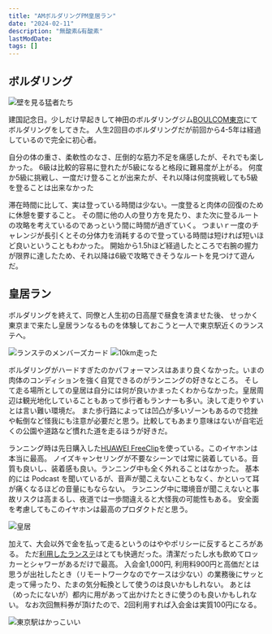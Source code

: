 ```yaml
---
title: "AMボルダリングPM皇居ラン"
date: "2024-02-11"
description: "無酸素&有酸素"
lastModDate:
tags: []
---
```


## ボルダリング

<Image src="https://i.imgur.com/rEnmfbSl.jpg" alt="壁を見る猛者たち" />

建国記念日。少しだけ早起きして神田のボルダリングジム[BOULCOM東京](https://boulcom.jp/tokyo/)にてボルダリングをしてきた。
人生2回目のボルダリングだが前回から4-5年は経過しているので完全に初心者。

自分の体の重さ、柔軟性のなさ、圧倒的な筋力不足を痛感したが、それでも楽しかった。
6級は比較的容易に登れたが5級になると格段に難易度が上がる。
何度か5級に挑戦し、一度だけ登ることが出来たが、それ以降は何度挑戦しても5級を登ることは出来なかった

滞在時間に比して、実は登っている時間は少ない。一度登ると肉体の回復のために休憩を要すること。
その間に他の人の登り方を見たり、また次に登るルートの攻略を考えているのであっという間に時間が過ぎていく。
つまいｒ一度のチャレンジが長引くとその分体力を消耗するので登っている時間は短ければ短いほど良いということもわかった。
開始から1.5hほど経過したところで右腕の握力が限界に達したため、それ以降は6級で攻略できそうなルートを見つけて遊んだ。

## 皇居ラン

ボルダリングを終えて、同僚と人生初の日高屋で昼食を済ませた後、
せっかく東京まで来たし皇居ランなるものを体験しておこうと一人で東京駅近くのランステへ。

<Image src="https://i.imgur.com/2vextnVl.jpg" alt="ランステのメンバーズカード" />

<Image src="https://i.imgur.com/csHV2qbl.jpg" alt="10km走った" />

ボルダリングがハードすぎたのかパフォーマンスはあまり良くなかった。いまの肉体のコンディションを強く自覚できるのがランニングの好きなところ。
そして走る場所としての皇居は自分には何が良いかまったくわからなかった。皇居周辺は観光地化していることもあって歩行者もランナーも多い。決して走りやすいとは言い難い環境だ。
また歩行路によっては凹凸が多いゾーンもあるので捻挫や転倒など怪我にも注意が必要だと思う。比較してもあまり意味はないが自宅近くの公園や道路など慣れた道を走るほうが好きだ。

ランニング時は先日購入した[HUAWEI FreeClip](https://amzn.to/4bsM3DP)を使っている。このイヤホンは本当に最高。
ノイズキャンセリングが不要なシーンでは常に装着している。音質も良いし、装着感も良い。ランニング中も全く外れることはなかった。
基本的には Podcast を聞いているが、音声が聞こえないこともなく、かといって耳が痛くなるほどの音量にもならない。
ランニング中に環境音が聞こえないと事故リスクは高まるし、夜道では一歩間違えると大怪我の可能性もある。
安全面を考慮してもこのイヤホンは最高のプロダクトだと思う。

<Image src="https://i.imgur.com/F37TYpql.jpg" alt="皇居" />

加えて、大会以外で金を払って走るというのはややポリシーに反するところがある。
ただ[利用したランステ](https://bike-run.jp/)はとても快適だった。清潔だったし水も飲めてロッカーとシャワーがあるだけで最高。
入会金1,000円, 利用料900円と高価だとは思うが出社したとき（リモートワークなのでケースは少ない）の業務後にサッと走って帰ったり、たまの気分転換として使うのは良いかもしれない。
あとは（めったにないが）都内に用があって出かけたときに使うのも良いかもしれない。
なお次回無料券が頂けたので、2回利用すれば入会金は実質100円になる。

<Image src="https://i.imgur.com/ZrVnOTll.jpg" alt="東京駅はかっこいい" />
